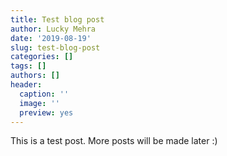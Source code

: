 ```yaml
---
title: Test blog post
author: Lucky Mehra
date: '2019-08-19'
slug: test-blog-post
categories: []
tags: []
authors: []
header:
  caption: ''
  image: ''
  preview: yes
---
```


This is a test post. More posts will be made later :)